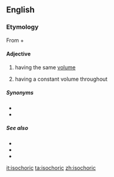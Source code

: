 ==English==

===Etymology===
From {{etyl|grc|en}} {{m|grc|ἴσος||equal}} + {{m|grc|χώρα||space}}

====Adjective====
{{head|en|adjective}}

# having the same [[volume]]
# {{lb|en|physics|of a thermodynamic process}} having a constant volume throughout

=====Synonyms=====
* {{l|en|isovolumic}}
* {{l|en|isovolumetric}}

=====See also=====
* {{l|en|isobaric}}
* {{l|en|isothermal}}
* {{l|en|adiabatic}}

[[it:isochoric]]
[[ta:isochoric]]
[[zh:isochoric]]